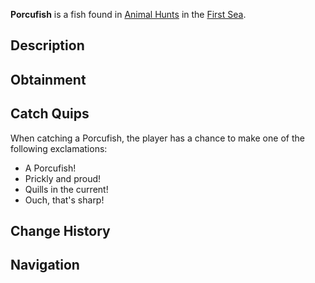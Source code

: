 {{FishInfobox
|image          = Porcufish.png
|rarity         = Limited
|event          = Animal Hunt
|sea            = First Sea
|location       = [[Animals]]
|sublocation    = 
|sources        = Fishing Rod
|radar_location = 
|prog_speed     = -15
|xp             = 1700
|weather        = Rain
|time           = 
|season         = Winter
|bait           = Squid
|base_weight    = 140
|base_value     = 1800
|weight_range   = 90
|base_chance    = 50
|base_resil     = 30
}}
'''Porcufish''' is a {{Rarity|Limited}} fish found in [[Animal Hunt]]s in the [[First Sea]].

== Description ==
{{Description|A spiky swimmer with quills that shimmer in the dark waters.|Bestiary Entry}}

== Obtainment ==
{{Description|It bristles in the chill where the rain drums.|Bestiary Hint}}
{{Fish Availability|
Animal Hunt/First Sea
|top_rods      = 
Ethereal Prism Rod\96854.01\205996.12;
Trident Rod\94846.55\66770.86;
Leviathan's Fang Rod\94663.61\119571.13;
No-Life Rod\91461.6\91461.6;
Seraphic Rod\89653.56\89653.56;
Fortune Rod\53225.14\148586.04;
Kraken Rod\75286.64\106893.31;
Free Spirit Rod\89573.21\66327.74;
Depthseeker Rod\86024.24\80428.93;
Challenger's Rod\81949.3\81949.3;
Rod Of The Forgotten Fang\81447.96\81447.96;
Avalanche Rod\79973.75\74923.73;
Zeus Rod\75477.23\75477.23;
Verdant Shear Rod\75438.35\75438.35;
Rod Of The Depths\73529.41\73529.41;
Blazebringer Rod\71404.65\71404.65;
Rod Of The Exalted One\70337.04\77635.51;
Volcanic Rod\67805.28\57305.31;
Steady Rod\44884.03\43988.94
|recommended   = Ethereal Prism Rod
}}

== Catch Quips ==
When catching a Porcufish, the player has a chance to make one of the following exclamations:
* A Porcufish!
* Prickly and proud!
* Quills in the current!
* Ouch, that's sharp!

== Change History ==
{{Change History|{{subst:Current Version}}}}

== Navigation ==
{{Fish Navbox|Animals}}